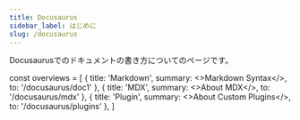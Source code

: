 ```yaml
---
title: Docusaurus
sidebar_label: はじめに
slug: /docusaurus
---
```


Docusaurusでのドキュメントの書き方についてのページです。

<!-- textlint-disable ja-technical-writing/sentence-length,ja-technical-writing/max-comma,ja-spacing/ja-no-space-around-parentheses,jtf-style/3.3.かっこ類と隣接する文字の間のスペースの有無,ja-technical-writing/ja-no-mixed-period,ja-technical-writing/no-unmatched-pair -->

const overviews = [
  {
    title: 'Markdown',
    summary: <>Markdown Syntax</>,
    to: '/docusaurus/doc1'
  },
  {
    title: 'MDX',
    summary: <>About MDX</>,
    to: '/docusaurus/mdx'
  },
  {
    title: 'Plugin',
    summary: <>About Custom Plugins</>,
    to: '/docusaurus/plugins'
  },
]

<PageList overviews={overviews} colSize={12} />

<!-- textlint-enable ja-technical-writing/sentence-length,ja-technical-writing/max-comma,ja-spacing/ja-no-space-around-parentheses,jtf-style/3.3.かっこ類と隣接する文字の間のスペースの有無,ja-technical-writing/ja-no-mixed-period,ja-technical-writing/no-unmatched-pair -->
